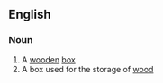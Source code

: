 ==English==

===Noun===
{{en-noun|es}}

# A [[wooden]] [[box]]
# A box used for the storage of [[wood]]